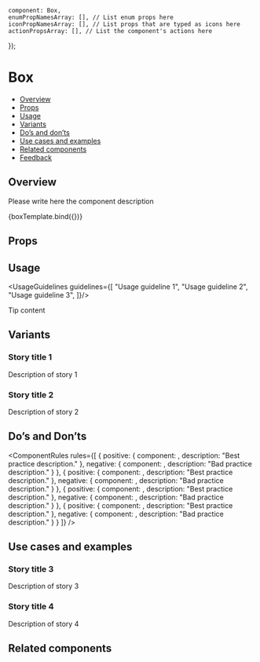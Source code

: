 
    component: Box,
    enumPropNamesArray: [], // List enum props here
    iconPropNamesArray: [], // List props that are typed as icons here
    actionPropsArray: [], // List the component's actions here
});

<Meta
    title="Components/Box/Box"
    component={Box}
    argTypes={metaSettings.argTypes}
    decorators={metaSettings.decorators}
/>

<!--- Component template -->


<!--- Component documentation -->

# Box
- [Overview](#overview)
- [Props](#props)
- [Usage](#usage)
- [Variants](#variants)
- [Do’s and don’ts](#dos-and-donts)
- [Use cases and examples](#use-cases-and-examples)
- [Related components](#related-components)
- [Feedback](#feedback)

## Overview
Please write here the component description

<Canvas>
    <Story name="Overview"
           args={{prop1: "prop's default value", prop2: "prop's default value"}}>
        {boxTemplate.bind({})}
    </Story>
</Canvas>

## Props
<ArgsTable of={Box}/>

## Usage
<UsageGuidelines guidelines={[
    "Usage guideline 1",
    "Usage guideline 2",
    "Usage guideline 3",
]}/>

<Tip title="Not what you were looking for?">Tip content</Tip>

## Variants
### Story title 1
Description of story 1
<Canvas>
    <Story name="Story title 1">
        <Box
            bgColor={Box.bgColor.INVERTED_COLOR_BACKGROUND}
            color={Box.color.PRIMARY_COLOR_ON_INVERTED}
            roundedTop={Box.roundedTop.MEDIUM}
            roundedEnd={Box.roundedEnd.MEDIUM}
            roundedStart={Box.roundedStart.BIG}
            shadow={Box.shadow.SMALL}
        />
    </Story>
</Canvas>

### Story title 2
Description of story 2
<Canvas>
    <Story name="Story title 2">
        <Box/>
        <Box/>
    </Story>
</Canvas>

## Do’s and Don’ts
<ComponentRules
    rules={[
        {
            positive: {
                component: <Box/>,
                description: "Best practice description."
            },
            negative: {
                component: <Box/>,
                description: "Bad practice description."
            }
        },
        {
            positive: {
                component: <Box/>,
                description: "Best practice description."
            },
            negative: {
                component: <Box/>,
                description: "Bad practice description."
            }
        },
        {
            positive: {
                component: <Box/>,
                description: "Best practice description."
            },
            negative: {
                component: <Box/>,
                description: "Bad practice description."
            }
        },
        {
            positive: {
                component: <Box/>,
                description: "Best practice description."
            },
            negative: {
                component: <Box/>,
                description: "Bad practice description."
            }
        }
    ]}
/>


## Use cases and examples

### Story title 3
Description of story 3
<Canvas>
    <Story name="Story title 3">
        <Box/>
        <Box/>
    </Story>
</Canvas>

### Story title 4
Description of story 4
<Canvas>
    <Story name="Story title 4">
        <Box/>
        <Box/>
    </Story>
</Canvas>

## Related components
<RelatedComponents componentsNames={[]}/>